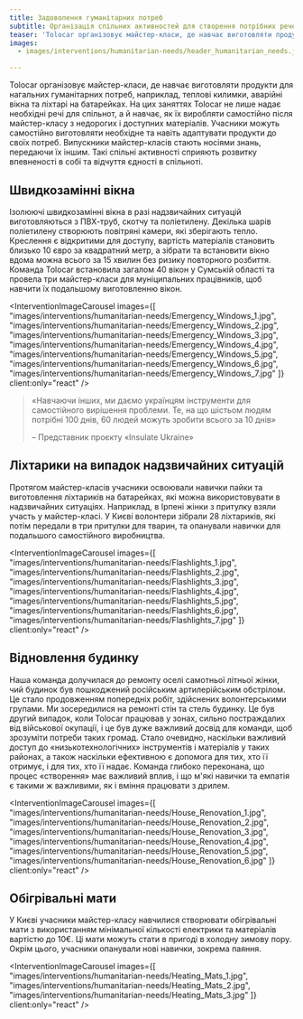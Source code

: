 ```yaml
---
title: Задоволення гуманітарних потреб
subtitle: Організація спільних активностей для створення потрібних речей
teaser: 'Tolocar організовує майстер-класи, де навчає виготовляти продукти для нагальних гуманітарних потреб, наприклад, теплові килимки, аварійні вікна та ліхтарі на батарейках. На цих заняттях Tolocar не лише надає необхідні речі для спільнот, а й навчає, як їх виробляти самостійно після майстер-класу з недорогих і доступних матеріалів. Учасники можуть самостійно виготовляти необхідне та навіть адаптувати продукти до своїх потреб. Випускники майстер-класів стають носіями знань, передаючи їх іншим. Такі спільні активності сприяють розвитку впевненості в собі та відчуття єдності в спільноті.'
images:
  - images/interventions/humanitarian-needs/header_humanitarian_needs.jpg

---
```


Tolocar організовує майстер-класи, де навчає виготовляти продукти для нагальних гуманітарних потреб, наприклад, теплові килимки, аварійні вікна та ліхтарі на батарейках. На цих заняттях Tolocar не лише надає необхідні речі для спільнот, а й навчає, як їх виробляти самостійно після майстер-класу з недорогих і доступних матеріалів. Учасники можуть самостійно виготовляти необхідне та навіть адаптувати продукти до своїх потреб. Випускники майстер-класів стають носіями знань, передаючи їх іншим. Такі спільні активності сприяють розвитку впевненості в собі та відчуття єдності в спільноті.

## Швидкозамінні вікна
Ізолюючі швидкозамінні вікна в разі надзвичайних ситуацій виготовляються з ПВХ-труб, скотчу та поліетилену. Декілька шарів поліетилену створюють повітряні камери, які зберігають тепло. Креслення є відкритими для доступу, вартість матеріалів становить близько 10 євро за квадратний метр, а зібрати та встановити вікно вдома можна всього за 15 хвилин без ризику повторного розбиття. Команда Tolocar встановила загалом 40 вікон у Сумській області та провела три майстер-класи для муніципальних працівників, щоб навчити їх подальшому виготовленню вікон.

<InterventionImageCarousel
  images={[
    "images/interventions/humanitarian-needs/Emergency_Windows_1.jpg",
    "images/interventions/humanitarian-needs/Emergency_Windows_2.jpg",
    "images/interventions/humanitarian-needs/Emergency_Windows_3.jpg",
    "images/interventions/humanitarian-needs/Emergency_Windows_4.jpg",
    "images/interventions/humanitarian-needs/Emergency_Windows_5.jpg",
    "images/interventions/humanitarian-needs/Emergency_Windows_6.jpg",
    "images/interventions/humanitarian-needs/Emergency_Windows_7.jpg"
  ]}
  client:only="react"
/>

> «Навчаючи інших, ми даємо українцям інструменти для самостійного вирішення проблеми. Те, на що шістьом людям потрібні 100 днів, 60 людей можуть зробити всього за 10 днів»
> 
> – Представник проєкту «Insulate Ukraine»

## Ліхтарики на випадок надзвичайних ситуацій
Протягом майстер-класів учасники освоювали навички пайки та виготовлення ліхтариків на батарейках, які можна використовувати в надзвичайних ситуаціях. Наприклад, в Ірпені жінки з притулку взяли участь у майстер-класі. У Києві волонтери зібрали 28 ліхтариків, які потім передали в три притулки для тварин, та опанували навички для подальшого самостійного виробництва.

<InterventionImageCarousel
  images={[
    "images/interventions/humanitarian-needs/Flashlights_1.jpg",
    "images/interventions/humanitarian-needs/Flashlights_2.jpg",
    "images/interventions/humanitarian-needs/Flashlights_3.jpg",
    "images/interventions/humanitarian-needs/Flashlights_4.jpg",
    "images/interventions/humanitarian-needs/Flashlights_5.jpg",
    "images/interventions/humanitarian-needs/Flashlights_6.jpg",
    "images/interventions/humanitarian-needs/Flashlights_7.jpg"
  ]}
  client:only="react"
/>

## Відновлення будинку
Наша команда долучилася до ремонту оселі самотньої літньої жінки, чий будинок був пошкоджений російським артилерійським обстрілом. Це стало продовженням попередніх робіт, здійснених волонтерськими групами. Ми зосередилися на ремонті стін та стель будинку. Це був другий випадок, коли Tolocar працював у зонах, сильно постраждалих від військової окупації, і це був дуже важливий досвід для команди, щоб зрозуміти потреби таких громад. Стало очевидно, наскільки важливий доступ до «низькотехнологічних» інструментів і матеріалів у таких районах, а також наскільки ефективною є допомога для тих, хто її отримує, і для тих, хто її надає. Команда глибоко переконана, що процес «створення» має важливий вплив, і що м'які навички та емпатія є такими ж важливими, як і вміння працювати з дрилем.

<InterventionImageCarousel
  images={[
    "images/interventions/humanitarian-needs/House_Renovation_1.jpg",
    "images/interventions/humanitarian-needs/House_Renovation_2.jpg",
    "images/interventions/humanitarian-needs/House_Renovation_3.jpg",
    "images/interventions/humanitarian-needs/House_Renovation_4.jpg",
    "images/interventions/humanitarian-needs/House_Renovation_5.jpg",
    "images/interventions/humanitarian-needs/House_Renovation_6.jpg"
  ]}
  client:only="react"
/>

## Обігрівальні мати
У Києві учасники майстер-класу навчилися створювати обігрівальні мати з використанням мінімальної кількості електрики та матеріалів вартістю до 10€. Ці мати можуть стати в пригоді в холодну зимову пору. Окрім цього, учасники опанували нові навички, зокрема паяння.

<InterventionImageCarousel
  images={[
    "images/interventions/humanitarian-needs/Heating_Mats_1.jpg",
    "images/interventions/humanitarian-needs/Heating_Mats_2.jpg",
    "images/interventions/humanitarian-needs/Heating_Mats_3.jpg"
  ]}
  client:only="react"
/>